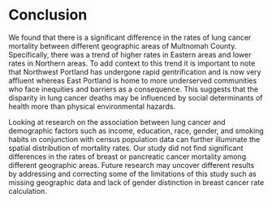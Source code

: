 # Conclusion

We found that there is a significant difference in the rates of lung cancer mortality between different geographic areas of Multnomah County. Specifically, there was a trend of higher rates in Eastern areas and lower rates in Northern areas. To add context to this trend it is important to note that Northwest Portland has undergone rapid gentrification and is now very affluent whereas East Portland is home to more underserved communities who face inequities and barriers as a consequence. This suggests that the disparity in lung cancer deaths may be influenced by social determinants of health more than physical environmental hazards.

Looking at research on the association between lung cancer and demographic factors such as income, education, race, gender, and smoking habits in conjunction with census population data can further illuminate the spatial distribution of mortality rates. Our study did not find significant differences in the rates of breast or pancreatic cancer mortality among different geographic areas. Future research may uncover different results by addressing and correcting some of the limitations of this study such as missing geographic data and lack of gender distinction in breast cancer rate calculation.
